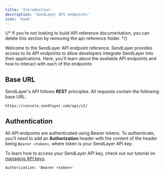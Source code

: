 ```yaml
---
title: 'Introduction'
description: 'SendLayer API endpoints'
icon: 'book'
---
```


{/* <Note>
  If you're not looking to build API reference documentation, you can delete
  this section by removing the api-reference folder.
</Note> */}

Welcome to the SendLayer API endpoint reference. SendLayer provides access to its API endpoints to allow developers integrate SendLayer into their applications. Here, you'll learn about the available API endpoints and how to interact with each of the endpoints

## Base URL

SendLayer's API follows **REST** principles. All requests contain the following base URL:

```
https://console.sendlayer.com/api/v1/
```

## Authentication

All API endpoints are authenticated using Bearer tokens. To authenticate, you'll need to add an **Authorization** header with the content of the header being `Bearer <token>`, where token is your SendLayer API key.

To learn how to access your SendLayer API key, check out our tutorial on [managing API keys](https://sendlayer.com/docs/managing-api-keys/).

```
Authorization: 'Bearer <token>'
```
